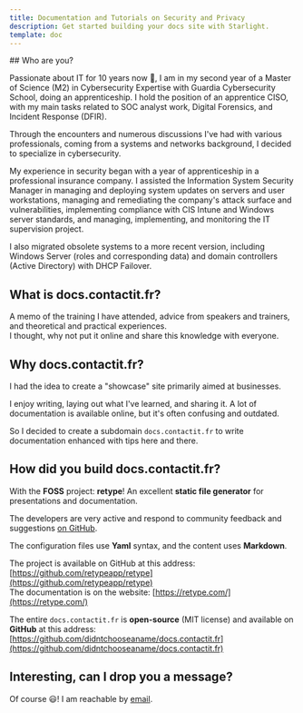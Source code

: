 ```yaml
---
title: Documentation and Tutorials on Security and Privacy
description: Get started building your docs site with Starlight.
template: doc
---
```


<ViewTransitions />
## Who are you?

Passionate about IT for 10 years now 🧐, I am in my second year of a Master of Science (M2) in Cybersecurity Expertise with Guardia Cybersecurity School, doing an apprenticeship. I hold the position of an apprentice CISO, with my main tasks related to SOC analyst work, Digital Forensics, and Incident Response (DFIR).

Through the encounters and numerous discussions I've had with various professionals, coming from a systems and networks background, I decided to specialize in cybersecurity.

My experience in security began with a year of apprenticeship in a professional insurance company. I assisted the Information System Security Manager in managing and deploying system updates on servers and user workstations, managing and remediating the company's attack surface and vulnerabilities, implementing compliance with CIS Intune and Windows server standards, and managing, implementing, and monitoring the IT supervision project.

I also migrated obsolete systems to a more recent version, including Windows Server (roles and corresponding data) and domain controllers (Active Directory) with DHCP Failover.

## What is docs.contactit.fr?

A memo of the training I have attended, advice from speakers and trainers, and theoretical and practical experiences.  
I thought, why not put it online and share this knowledge with everyone.

## Why docs.contactit.fr?

I had the idea to create a "showcase" site primarily aimed at businesses.

I enjoy writing, laying out what I've learned, and sharing it. A lot of documentation is available online, but it's often confusing and outdated.

So I decided to create a subdomain `docs.contactit.fr` to write documentation enhanced with tips here and there.

## How did you build docs.contactit.fr?

With the **FOSS** project: **retype**! An excellent **static file generator** for presentations and documentation.

The developers are very active and respond to community feedback and suggestions [on GitHub](https://github.com/retypeapp/retype/issues).

The configuration files use **Yaml** syntax, and the content uses **Markdown**.

The project is available on GitHub at this address: [https://github.com/retypeapp/retype](https://github.com/retypeapp/retype)  
The documentation is on the website: [https://retype.com/](https://retype.com/)

The entire `docs.contactit.fr` is **open-source** (MIT license) and available on **GitHub** at this address: [https://github.com/didntchooseaname/docs.contactit.fr](https://github.com/didntchooseaname/docs.contactit.fr)

## Interesting, can I drop you a message?

Of course 😃! I am reachable by [email](mailto:contactit.yarka@slmail.me).
